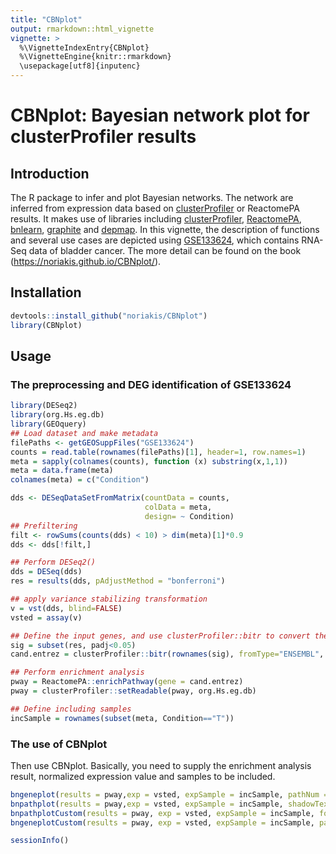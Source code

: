```yaml
---
title: "CBNplot"
output: rmarkdown::html_vignette
vignette: >
  %\VignetteIndexEntry{CBNplot}
  %\VignetteEngine{knitr::rmarkdown}
  \usepackage[utf8]{inputenc}
---
```


# CBNplot: Bayesian network plot for clusterProfiler results


## Introduction

The R package to infer and plot Bayesian networks. The network are inferred from expression data based on [clusterProfiler](https://github.com/YuLab-SMU/clusterProfiler) or ReactomePA results. It makes use of libraries including [clusterProfiler](https://github.com/YuLab-SMU/clusterProfiler), [ReactomePA](https://github.com/YuLab-SMU/ReactomePA), [bnlearn](https://www.bnlearn.com/), [graphite](https://bioconductor.org/packages/release/bioc/html/graphite.html) and [depmap](https://bioconductor.org/packages/release/data/experiment/html/depmap.html). In this vignette, the description of functions and several use cases are depicted using [GSE133624](https://www.ncbi.nlm.nih.gov/geo/query/acc.cgi?acc=GSE133624), which contains RNA-Seq data of bladder cancer. The more detail can be found on the book ([https://noriakis.github.io/CBNplot/](https://noriakis.github.io/CBNplot/)).

## Installation
```r
devtools::install_github("noriakis/CBNplot")
library(CBNplot)
```

## Usage
### The preprocessing and DEG identification of GSE133624
```r
library(DESeq2)
library(org.Hs.eg.db)
library(GEOquery)
## Load dataset and make metadata
filePaths <- getGEOSuppFiles("GSE133624")
counts = read.table(rownames(filePaths)[1], header=1, row.names=1)
meta = sapply(colnames(counts), function (x) substring(x,1,1))
meta = data.frame(meta)
colnames(meta) = c("Condition")

dds <- DESeqDataSetFromMatrix(countData = counts,
                              colData = meta,
                              design= ~ Condition)
## Prefiltering
filt <- rowSums(counts(dds) < 10) > dim(meta)[1]*0.9
dds <- dds[!filt,]

## Perform DESeq2()
dds = DESeq(dds)
res = results(dds, pAdjustMethod = "bonferroni")

## apply variance stabilizing transformation
v = vst(dds, blind=FALSE)
vsted = assay(v)

## Define the input genes, and use clusterProfiler::bitr to convert the ID.
sig = subset(res, padj<0.05)
cand.entrez = clusterProfiler::bitr(rownames(sig), fromType="ENSEMBL", toType="ENTREZID", OrgDb=org.Hs.eg.db)$ENTREZID

## Perform enrichment analysis
pway = ReactomePA::enrichPathway(gene = cand.entrez)
pway = clusterProfiler::setReadable(pway, org.Hs.eg.db)

## Define including samples
incSample = rownames(subset(meta, Condition=="T"))
```
### The use of CBNplot

Then use CBNplot. Basically, you need to supply the enrichment analysis result, normalized expression value and samples to be included.

```r
bngeneplot(results = pway,exp = vsted, expSample = incSample, pathNum = 15)
bnpathplot(results = pway,exp = vsted, expSample = incSample, shadowText = TRUE)
bnpathplotCustom(results = pway, exp = vsted, expSample = incSample, fontFamily="sans", glowEdgeNum=3, hub=3)
bngeneplotCustom(results = pway, exp = vsted, expSample = incSample, pathNum=15, fontFamily="sans", glowEdgeNum=NULL, hub=3)

sessionInfo()
```



